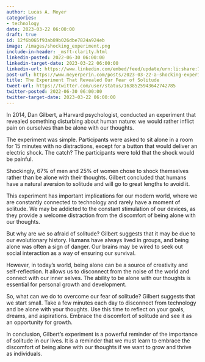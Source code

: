 ```yaml
---
author: Lucas A. Meyer
categories:
- technology
date: 2023-03-22 06:00:00
draft: true
id: 12f6b065f93ab89b026dbe7824a924eb
image: /images/shocking_experiment.png
include-in-header: _msft-clarity.html
linkedin-posted: 2022-06-30 06:00:00
linkedin-target-date: 2023-03-22 06:00:00
linkedin-url: https://www.linkedin.com/embed/feed/update/urn:li:share:7044291645067988992
post-url: https://www.meyerperin.com/posts/2023-03-22-a-shocking-experiment.html
title: The Experiment That Revealed Our Fear of Solitude
tweet-url: https://twitter.com/user/status/1638525943642742785
twitter-posted: 2022-06-30 06:00:00
twitter-target-date: 2023-03-22 06:00:00
---
```


In 2014, Dan Gilbert, a Harvard psychologist, conducted an experiment that revealed something disturbing about human nature: we would rather inflict pain on ourselves than be alone with our thoughts.

The experiment was simple. Participants were asked to sit alone in a room for 15 minutes with no distractions, except for a button that would deliver an electric shock. The catch? The participants were told that the shock would be painful.

Shockingly, 67% of men and 25% of women chose to shock themselves rather than be alone with their thoughts. Gilbert concluded that humans have a natural aversion to solitude and will go to great lengths to avoid it.

This experiment has important implications for our modern world, where we are constantly connected to technology and rarely have a moment of solitude. We may be addicted to the constant stimulation of our devices, as they provide a welcome distraction from the discomfort of being alone with our thoughts.

But why are we so afraid of solitude? Gilbert suggests that it may be due to our evolutionary history. Humans have always lived in groups, and being alone was often a sign of danger. Our brains may be wired to seek out social interaction as a way of ensuring our survival.

However, in today's world, being alone can be a source of creativity and self-reflection. It allows us to disconnect from the noise of the world and connect with our inner selves. The ability to be alone with our thoughts is essential for personal growth and development.

So, what can we do to overcome our fear of solitude? Gilbert suggests that we start small. Take a few minutes each day to disconnect from technology and be alone with your thoughts. Use this time to reflect on your goals, dreams, and aspirations. Embrace the discomfort of solitude and see it as an opportunity for growth.

In conclusion, Gilbert's experiment is a powerful reminder of the importance of solitude in our lives. It is a reminder that we must learn to embrace the discomfort of being alone with our thoughts if we want to grow and thrive as individuals.

